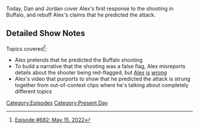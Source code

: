 {{DEFAULTSORT:
    #_EPISODE_0682:May 15, 2022
}}{{Episode
    | title           = May 15, 2022
    | caption         = [https://knowledgefight.libsyn.com/682-may-15-2022 Listen to this episode on Libsyn]
    | episodeNumber   = 682
    | length          = 01:25:25
    | airDate         = May 18, 2022
    | coverageDate    = May 15, 2022
    | episodeType     = [[:Category:Present Day|Present Day]]
    | previousEpisode = [[681: May 8, 2022]]
    | nextEpisode     = [[683: May 16, 2022]]
}}

{{Stub}}

Today, Dan and Jordan cover Alex's first response to the shooting in Buffalo, and rebuff Alex's claims that he predicted the attack.

==Detailed Show Notes==

Topics covered<ref>[https://knowledgefight.com/research/2022/5/17/episode-682-may-15-2022 Episode #682: May 15, 2022]</ref>:

*Alex pretends that he predicted the Buffalo shooting
*To build a narrative that the shooting was a false flag, Alex misreports details about the shooter being red-flagged, but [https://www.syracuse.com/state/2022/05/buffalo-shooting-payton-gendrons-prior-threat-hospital-stay-face-scrutiny.html Alex] [https://abc7ny.com/buffalo-shooting-suspect-payton-gendron-conklin-new-york-tops-supermarket/11855987/ is] [https://www.nytimes.com/2022/05/16/nyregion/buffalo-shooting-suspect-discord-chat.html wrong]
*Alex's video that purports to show that he predicted the attack is strung together from out-of-context clips where he's talking about completely different topics

[[Category:Episodes]]
[[Category:Present Day]]